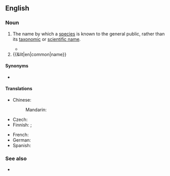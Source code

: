 ==English==

===Noun===
{{wikipedia}}
{{en-noun}}

# {{lb|en|taxonomy}} The name by which a [[species]] is known to the general public, rather than its [[taxonomic]] or [[scientific name]].
#* {{quote-journal|1=en|year=2016|author=James Lambert|title=Ornithonymy and Lexicographical Selection Criteria|journal=International Journal of Lexicography|volume=30|issue=1|page=39–62|text=From the point of view of biology, a bird has both a scientific name and a '''common name'''.}}
# {{&lit|en|common|name}}

====Synonyms====
* {{l|en|vernacular name}}

====Translations====
{{trans-top|a name by which a species is known to the general public}}
* Chinese:
*: Mandarin: {{t-needed|cmn}}
* Czech: {{t|cs|obecné jméno}}
* Finnish: {{t|fi|[[yleiskielinen]] [[nimi]]}}; {{t|fi|[[kansanomainen]] [[nimi]]}}
{{trans-mid}}
* French: {{t+|fr|nom vernaculaire}}
* German: {{t+|de|Trivialname|m}}
* Spanish: {{t+|es|nombre común|m}}
{{trans-bottom}}

===See also===
* {{l|en|scientific name}}